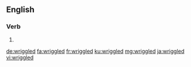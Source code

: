 ==English==

===Verb===
{{head|en|verb form}}

# {{en-past of|wriggle}}

[[de:wriggled]]
[[fa:wriggled]]
[[fr:wriggled]]
[[ku:wriggled]]
[[mg:wriggled]]
[[ja:wriggled]]
[[vi:wriggled]]